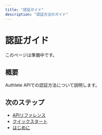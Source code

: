 ```yaml
---
title: "認証ガイド"
description: "認証方法のガイド"
---
```


# 認証ガイド

このページは準備中です。

## 概要

Authlete APIでの認証方法について説明します。

## 次のステップ

- [APIリファレンス](/ja/api-reference)
- [クイックスタート](/ja/quickstart)
- [はじめに](/ja/getting-started)
